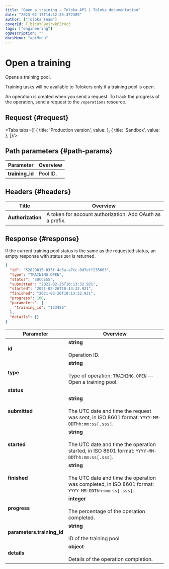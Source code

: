 ```yaml
---
title: "Open a training — Toloka API | Toloka documentation"
date: "2023-02-17T14:32:35.372389"
author: ["Toloka Team"]
coverId: F_bIcOYF9yjrxkPZrXc3
tags: ["engineering"]
ogDescription: ""
docsMenu: "apiMenu"
---
```



# Open a training

<Announce/>

Opens a training pool.

Training tasks will be available to Tolokers only if a training pool is open.

An operation is created when you send a request. To track the progress of the operation, send a request to the `/operations` resource.

## Request {#request}

<Tabs tabs={[
  { title: 'Production version', value: <OpenTrainingList1/> },
  { title: 'Sandbox', value: <OpenTrainingList2/> },
]}/>

## Path parameters {#path-params}

Parameter | Overview
----- | -----
**training_id** | Pool ID.

## Headers {#headers}

Title | Overview
----- | -----
**Authorization** | A token for account authorization. Add OAuth as a prefix.

## Response {#response}

<Note mode="note" title="Note">

If the current training pool status is the same as the requested status, an empty response with status `204` is returned.

</Note>

```json
{
  "id": "52829015-033f-4c3a-a7cc-0d7eff235663",
  "type": "TRAINING.OPEN",
  "status": "SUCCESS",
  "submitted": "2021-02-26T10:13:32.921",
  "started": "2021-02-26T10:13:32.921",
  "finished": "2021-02-26T10:13:32.921",
  "progress": 100,
  "parameters": {
    "training_id": "123456"
  },
  "details": {}
}
```

Parameter | Overview
----- | -----
**id** | **string**<br/><br/>Operation ID.
**type** | **string**<br/><br/>Type of operation: `TRAINING.OPEN` — Open a training pool.
**status** | <OpenTrainingTable1/>
**submitted** | **string**<br/><br/>The UTC date and time the request was sent, in ISO 8601 format: `YYYY-MM-DDThh:mm:ss[.sss]`.
**started** | **string**<br/><br/>The UTC date and time the operation started, in ISO 8601 format: `YYYY-MM-DDThh:mm:ss[.sss]`.
**finished** | **string**<br/><br/>The UTC date and time the operation was completed, in ISO 8601 format: `YYYY-MM-DDThh:mm:ss[.sss]`.
**progress** | **integer**<br/><br/>The percentage of the operation completed.
**parameters.training_id** | **string**<br/><br/>ID of the training pool.
**details** | **object**<br/><br/>Details of the operation completion.

<ContactGuideSupport/>
